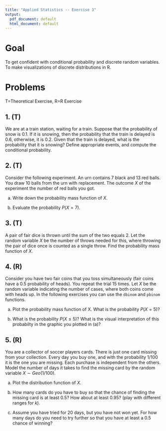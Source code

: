 ---
title: "Applied Statistics -- Exercise 3"
output:
  pdf_document: default
  html_document: default
---

# Goal 

To get confident with conditional probability and discrete random variables.
To make visualizations of discrete distributions in R. 

# Problems

T=Theoretical Exercise, R=R Exercise

## 1. (T)

We are at a train station, waiting for a train. Suppose that the probability of snow is $0.1$. If it is snowing, then the probability that the train is delayed is $0.6$, otherwise, it is $0.2$. Given that the train is delayed, what is the probability that it is snowing? Define appropriate events, and compute the conditional probability.

## 2. (T)

Consider the following experiment. An urn contains 7 black and 13 red balls. You draw 10 balls from the urn with replacement. The outcome $X$ of the experiment the number of red balls you got. 

a) Write down the probability mass function of $X$.

b) Evaluate the probability $P(X=7)$.


## 3. (T)

A pair of fair dice is thrown until the sum of the two equals 2. Let the random variable $X$ be the number of throws needed for this, where throwing the pair of dice once is counted as a single throw. Find the probability mass function of $X$.

## 4. (R)

Consider you have two fair coins that you toss simultaneously (fair coins have a 0.5 probability of heads). You repeat the trial 15 times. Let $X$ be the random variable indicating the number of cases, where both coins come with heads up.
In the following exercises you can use the `dbinom` and `pbinom` functions.

a) Plot the probability mass function of X. What is the probability $P(X=5)$? 

b) What is the probability $P(X\leq 5)$? What is the visual interpretation of this probabilty in the graphic you plotted in (a)?


## 5. (R)

You are a collector of soccer players cards. There is just one card missing from your collection. Every day you buy one, and with the probability 1/100 it is the one you are missing. Each purchase is independent from the others.
Model the number of days it takes to find the missing card by the random variable $X \sim Geo(1/100)$.

a) Plot the distribution function of $X$.

b) How many cards do you have to buy so that the chance of finding the missing card is at least $0.5$? How about at least $0.95$? (play with different ranges for $k$).

c) Assume you have tried for 20 days, but you have not won yet. For how many days do you need to try further so that you have at least a $0.5$ chance of winning?
